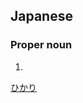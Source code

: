 ==Japanese==
{{ja-kanjitab|光|莉}}

===Proper noun===
{{ja-pos|proper|ひかり}}

# {{given name|female|lang=ja|sort=ひかり}}

[[Category:Japanese female given names|ひかり]]